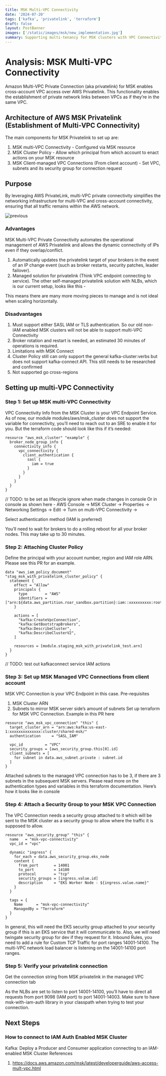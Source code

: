 ```yaml
---
title: MSK Multi-VPC Connectivity
date: '2024-07-20'
tags: ['kafka', 'privatelink', 'terraform']
draft: false
layout: PostBanner
images: ['/static/images/msk/new_implementation.jpg']
summary: Supporting multi-tenancy for MSK clusters with VPC Connectivity, supported by Privatelink
---
```


# Analysis: MSK Multi-VPC Connectivity

Amazon Multi-VPC Private Connection (aka privatelink) for MSK enables cross-account VPC access over AWS Privatelink. This functionality enables the establishment of private network links between VPCs as if they’re in the same VPC.

## Architecture of AWS MSK Privatelink (Establishment of Multi-VPC Connectivity)

The main components for MSK Privatelink to set up are:

1. MSK multi-VPC Connectivity - Configured via MSK resource
2. MSK Cluster Policy - Allow which principal from which account to enact actions on your MSK resource
3. MSK Client-managed VPC Connections (From client account) - Set VPC, subnets and its security group for connection request

## Purpose

By leveraging AWS PrivateLink, multi-VPC private connectivity simplifies the networking infrastructure for multi-VPC and cross-account connectivity, ensuring that all traffic remains within the AWS network.

![previous](/static/images/msk/old_implementation.jpg)

### Advantages

MSK Multi-VPC Private Connectivity automates the operational management of AWS Privatelink and allows the dynamic connectivity of IPs even if they overlap/conflict.

1. Automatically updates the privatelink target of your brokers in the event of an IP change event (such as broker restarts, security patches, leader failover).
2. Managed solution for privatelink (Think VPC endpoint connecting to service). The other self-managed privatelink solution with NLBs, which is our current setup, looks like this -

This means there are many more moving pieces to manage and is not ideal when scaling horizontally.

### Disadvantages

1. Must support either SASL IAM or TLS authentication. So our old non-IAM enabled MSK clusters will not be able to support multi-VPC Connectivity
2. Broker rotation and restart is needed, an estimated 30 minutes of operations is required.
3. Limitations with MSK Connect
4. Cluster Policy still can only support the general kafka-cluster:verbs but does not support kafka-connect API. This still needs to be researched and confirmed
5. Not supported go cross-regions

## Setting up multi-VPC Connectivity

### Step 1: Set up MSK multi-VPC Connectivity

VPC Connectivity Info from the MSK Cluster is your VPC Endpoint Service.
As of now, our module modules/aws/msk_cluster does not support the variable for connectivity, you’ll need to reach out to an SRE to enable it for you.
But the terraform code should look like this if it’s needed:

```
resource "aws_msk_cluster" "example" {
  broker_node_group_info {
    connectivity_info {
      vpc_connectivity {
        client_authentication {
          sasl {
            iam = true
          }
        }
      }
    }
  }
}
```

// TODO: to be set as lifecycle ignore when made changes in console
Or in console as shown here -
AWS Console → MSK Cluster → Properties → Networking Settings → Edit → Turn on multi-VPC Connectivity →

Select authentication method (IAM is preferred)

You’ll need to wait for brokers to do a rolling reboot for all your broker nodes. This may take up to 30 minutes.

### Step 2: Attaching Cluster Policy

Define the principal with your account number, region and IAM role ARN. Please see this PR for an example.

```
data "aws_iam_policy_document" "stag_msk_with_privatelink_cluster_policy" {
  statement {
    effect = "Allow"
    principals {
      type        = "AWS"
      identifiers = ["arn:${data.aws_partition.roar_sandbox.partition}:iam::xxxxxxxxxx:root"]
    }

    actions = [
      "kafka:CreateVpcConnection",
      "kafka:GetBootstrapBrokers",
      "kafka:DescribeCluster",
      "kafka:DescribeClusterV2",
    ]

    resources = [module.staging_msk_with_privatelink_test.arn]
  }
}
```

// TODO: test out kafkaconnect service IAM actions

### Step 3: Set up MSK Managed VPC Connections from client account

MSK VPC Connection is your VPC Endpoint in this case.
Pre-requisites

1. MSK Cluster ARN
2. Subnets to mirror MSK server side’s amount of subnets
   Set up terraform for MSK VPC Connection. Example in this PR here

```
resource "aws_msk_vpc_connection" "this" {
  target_cluster_arn = "arn:aws:kafka:us-east-1:xxxxxxxxxxxxxx:cluster/shared-msk/"
  authentication     = "SASL_IAM"

  vpc_id          = "VPC"
  security_groups = [aws_security_group.this[0].id]
  client_subnets = [
    for subnet in data.aws_subnet.private : subnet.id
  ]
}
```

Attached subnets to the managed VPC connection has to be 3, if there are 3 subnets in the subsequent MSK servers.
Please read more on the authentication types and variables in this terraform documentation.
Here’s how it looks like in console

### Step 4: Attach a Security Group to your MSK VPC Connection

The VPC Connection needs a security group attached to it which will be sent to the MSK cluster as a security group to allow where the traffic it is supposed to allow.

```
resource "aws_security_group" "this" {
  name   = "msk-vpc-connectivity"
  vpc_id = "vpc"

  dynamic "ingress" {
    for_each = data.aws_security_group.eks_node
    content {
      from_port       = 14001
      to_port         = 14100
      protocol        = "tcp"
      security_groups = [ingress.value.id]
      description     = "EKS Worker Node - ${ingress.value.name}"
    }
  }

  tags = {
    Name      = "msk-vpc-connectivity"
    ManagedBy = "Terraform"
  }
}
```

In general, this will need the EKS security group attached to your security group if this is an EKS service that it will communicate to. Also, we will need twingate security group for dev if they request for it.
Inbound Rules, you need to add a rule for Custom TCP Traffic for port ranges 14001-14100. The multi-VPC network load balancer is listening on the 14001-14100 port ranges.

### Step 5: Verify your privatelink connection

Get the connection string from MSK privatelink in the managed VPC connection tab

As the NLBs are set to listen to port 14001-14100, you’ll have to direct all requests from port 9098 (IAM port) to port 14001-14003.
Make sure to have msk-with-iam-auth library in your classpath when trying to test your connection.

## Next Steps

### How to connect to IAM Auth Enabled MSK Cluster

Kafka: Deploy a Producer and Consumer application connecting to an IAM-enabled MSK Cluster
References

1. https://docs.aws.amazon.com/msk/latest/developerguide/aws-access-mult-vpc.html

